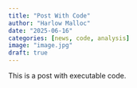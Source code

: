 ```yaml
---
title: "Post With Code"
author: "Harlow Malloc"
date: "2025-06-16"
categories: [news, code, analysis]
image: "image.jpg"
draft: true
---
```


This is a post with executable code.
